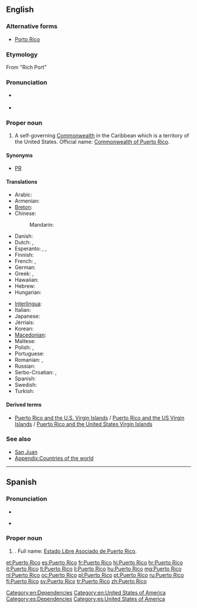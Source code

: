 ==English==

===Alternative forms===
* [[Porto Rico]]

===Etymology===
From {{etyl|es|en}} "Rich Port"

===Pronunciation===
* {{a|US}} {{IPA|/ˌpɔɹtəˈɹikoʊ/|[ˌpɔɹɾəˈɹikoʊ]}}
* {{a|Puerto Rican}} {{IPA|/ˌpwɛɹtoʊˈɹikoʊ/}}

===Proper noun===
{{wikipedia}}
{{en-proper noun|head=[[puerto|Puerto]] [[rico|Rico]]}}

# A self-governing [[Commonwealth]] in the Caribbean which is a territory of the United States. Official name: [[Commonwealth of Puerto Rico]].

====Synonyms====
* [[PR]] {{qualifier|symbol}}

====Translations====
{{trans-top|Caribbean Commonwealth}}
* Arabic: {{t-|ar|بورتو ريكو|m|tr=burtu riiku}}
* Armenian: {{t-|hy|Պուերտո Ռիկո|tr=Puerto Ṙiko}}
* [[Breton]]: {{t-|br|Puerto Rico}}
* Chinese:
*: Mandarin: {{t-|cmn|波多黎各|tr=Bōduōlígè|sc=Hani}}
* Danish: {{t-|da|Puerto Rico}}
* Dutch: {{t+|nl|Puerto Rico}}, {{t-|nl|Porto Rico}}
* Esperanto: {{t-|eo|Portoriko}}, {{t-|eo|Puerto-Riko}}, {{t-|eo|Porto-Riko}}
* Finnish: {{t+|fi|Puerto Rico}}
* French: {{t+|fr|Porto Rico|m}}, {{t+|fr|Puerto Rico|m}}
* German: {{t-|de|Puerto Rico|n}}
* Greek: {{t+|el|Πουέρτο Ρίκο|n|tr=Pouérto Ríko}}, {{t-|el|Πόρτο Ρίκο|n|tr=Pórto Ríko}}
* Hawaiian: {{tø|haw|Pokoliko}}
* Hebrew: {{t-|he|פורטו ריקו|tr=porto riko}}
* Hungarian: {{t+|hu|Puerto Rico}}
{{trans-mid}}
* [[Interlingua]]: {{t-|ia|Puerto Rico}}
* Italian: {{t+|it|Porto Rico|m}}
* Japanese: {{t-|ja|プエルトリコ|tr=Puerutoriko}}
* Jèrriais: {{tø|roa-jer|Puerto Rico|m}}
* Korean: {{t-|ko|푸에르토리코|tr=Puereutoriko|sc=Hang}}
* [[Macedonian]]: {{t-|mk|Порторико|n|tr=Portoríko}}
* Maltese: {{t-|mt|Porto Riko}}
* Polish: {{t+|pl|Portoryko|n}}, {{t+|pl|Puerto Rico|n}}
* Portuguese: {{t+|pt|Porto Rico}}
* Romanian: {{t-|ro|Porto Rico}}, {{t-|ro|Puerto Rico}}
* Russian: {{t-|ru|Пуэрто-Рико|m|tr=Puérto-Ríko}}
* Serbo-Croatian: {{t-|sh|Portoriko|m}}, {{t-|sh|Porto Riko|m}}
* Spanish: {{t+|es|Puerto Rico|m}}
* Swedish: {{t+|sv|Puerto Rico}}
* Turkish: {{t+|tr|Porto Riko}}
{{trans-bottom}}

====Derived terms====
* [[Puerto Rico and the U.S. Virgin Islands]] / [[Puerto Rico and the US Virgin Islands]] / [[Puerto Rico and the United States Virgin Islands]]

===See also===
* [[San Juan]]
* [[Appendix:Countries of the world]]

[[Category:en:Dependencies]]
[[Category:en:United States of America]]

----

==Spanish==

===Pronunciation===
* {{IPA|/ˌpwertoˈriko/|lang=es}}
* {{a|Puerto Rico}} {{IPA|/ˌpwe̞lto̞ˈliko̞/|lang=es}}

===Proper noun===
{{head|es|proper noun|head=[[puerto|Puerto]] [[rico|Rico]]}}

# {{l|es|Puerto Rico}}. Full name: [[Estado Libre Asociado de Puerto Rico]].

[[Category:es:Dependencies]]
[[Category:es:United States of America]]

[[et:Puerto Rico]]
[[es:Puerto Rico]]
[[fr:Puerto Rico]]
[[hi:Puerto Rico]]
[[hr:Puerto Rico]]
[[it:Puerto Rico]]
[[lt:Puerto Rico]]
[[li:Puerto Rico]]
[[hu:Puerto Rico]]
[[mg:Puerto Rico]]
[[nl:Puerto Rico]]
[[oc:Puerto Rico]]
[[pl:Puerto Rico]]
[[pt:Puerto Rico]]
[[ru:Puerto Rico]]
[[fi:Puerto Rico]]
[[sv:Puerto Rico]]
[[tr:Puerto Rico]]
[[zh:Puerto Rico]]